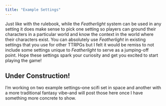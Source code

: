 ```yaml
---
title: "Example Settings"
---
```


Just like with the rulebook, while the _Featherlight_ system can be used in any setting it does make sense to pick one setting so players can ground their characters in a particular world and know the context in the world where their characters exist. You can absolutely use _Featherlight_ in existing settings that you use for other TTRPGs but I felt it would be remiss to not include some settings unique to _Featherlight_ to serve as a jumping-off point. Hope these settings spark your curiosity and get you excited to start playing the game!

## Under Construction!

I'm working on two example settings--one scifi set in space and another with a more traditional fantasy vibe--and will post those here once I have something more concrete to show.

